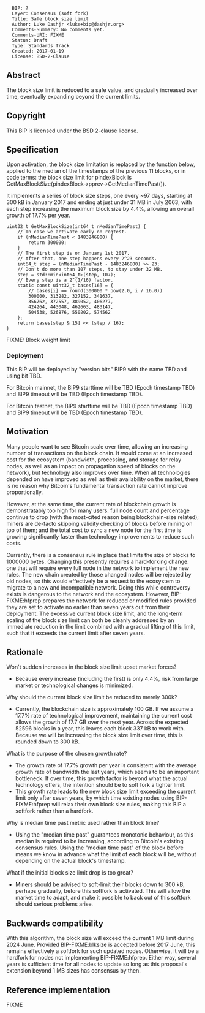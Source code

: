 <pre>
  BIP: ?
  Layer: Consensus (soft fork)
  Title: Safe block size limit
  Author: Luke Dashjr <luke+bip@dashjr.org>
  Comments-Summary: No comments yet.
  Comments-URI: FIXME
  Status: Draft
  Type: Standards Track
  Created: 2017-01-19
  License: BSD-2-Clause
</pre>

==Abstract==

The block size limit is reduced to a safe value, and gradually increased over time, eventually expanding beyond the current limits.

==Copyright==

This BIP is licensed under the BSD 2-clause license.

==Specification==

Upon activation, the block size limitation is replaced by the function below, applied to the median of the timestamps of the previous 11 blocks, or in code terms: the block size limit for pindexBlock is GetMaxBlockSize(pindexBlock->pprev->GetMedianTimePast()).

It implements a series of block size steps, one every ~97 days, starting at 300 kB in January 2017 and ending at just under 31 MB in July 2063, with each step increasing the maximum block size by 4.4%, allowing an overall growth of 17.7% per year.

<pre>
uint32_t GetMaxBlockSize(int64_t nMedianTimePast) {
    // In case we activate early on regtest.
    if (nMedianTimePast < 1483246800) {
        return 300000;
    }
    // The first step is on January 1st 2017.
    // After that, one step happens every 2^23 seconds.
    int64_t step = (nMedianTimePast - 1483246800) >> 23;
    // Don't do more than 107 steps, to stay under 32 MB.
    step = std::min<int64_t>(step, 107);
    // Every step is a 2^(1/16) factor.
    static const uint32_t bases[16] = {
        // bases[i] == round(300000 * pow(2.0, i / 16.0))
        300000, 313282, 327152, 341637,
        356762, 372557, 389052, 406277,
        424264, 443048, 462663, 483147,
        504538, 526876, 550202, 574562
    };
    return bases[step & 15] << (step / 16);
}
</pre>

FIXME: Block weight limit

===Deployment===

This BIP will be deployed by "version bits" BIP9 with the name TBD and using bit TBD.

For Bitcoin mainnet, the BIP9 starttime will be TBD (Epoch timestamp TBD) and BIP9 timeout will be TBD (Epoch timestamp TBD).

For Bitcoin testnet, the BIP9 starttime will be TBD (Epoch timestamp TBD) and BIP9 timeout will be TBD (Epoch timestamp TBD).

==Motivation==

Many people want to see Bitcoin scale over time, allowing an increasing number of transactions on the block chain. It would come at an increased cost for the ecosystem (bandwidth, processing, and storage for relay nodes, as well as an impact on propagation speed of blocks on the network), but technology also improves over time. When all technologies depended on have improved as well as their availability on the market, there is no reason why Bitcoin's fundamental transaction rate cannot improve proportionally.

However, at the same time, the current rate of blockchain growth is demonstratably too high for many users:
full node count and percentage continue to drop (with the most-cited reason being blockchain-size related);
miners are de-facto skipping validity checking of blocks before mining on top of them;
and the total cost to sync a new node for the first time is growing significantly faster than technology improvements to reduce such costs.

Currently, there is a consensus rule in place that limits the size of blocks to 1000000 bytes. Changing this presently requires a hard-forking change: one that will require every full node in the network to implement the new rules. The new chain created by those changed nodes will be rejected by old nodes, so this would effectively be a request to the ecosystem to migrate to a new and incompatible network. Doing this while controversy exists is dangerous to the network and the ecosystem.
However, BIP-FIXME:hfprep prepares the network for reduced or modified rules provided they are set to activate no earlier than seven years out from their deployment.
The excessive current block size limit, and the long-term scaling of the block size limit can both be cleanly addressed by an immediate reduction in the limit combined with a gradual lifting of this limit, such that it exceeds the current limit after seven years.

==Rationale==

Won't sudden increases in the block size limit upset market forces?

* Because every increase (including the first) is only 4.4%, risk from large market or technological changes is minimized.

Why should the current block size limit be reduced to merely 300k?

* Currently, the blockchain size is approximately 100 GB. If we assume a 17.7% rate of technological improvement, maintaining the current cost allows the growth of 17.7 GB over the next year. Across the expected 52596 blocks in a year, this leaves each block 337 kB to work with. Because we will be increasing the block size limit over time, this is rounded down to 300 kB.

What is the purpose of the chosen growth rate?

* The growth rate of 17.7% growth per year is consistent with the average growth rate of bandwidth the last years, which seems to be an important bottleneck. If over time, this growth factor is beyond what the actual technology offers, the intention should be to soft fork a tighter limit.
* This growth rate leads to the new block size limit exceeding the current limit only after seven years, by which time existing nodes using BIP-FIXME:hfprep will relax their own block size rules, making this BIP a softfork rather than a hardfork.

Why is median time past metric used rather than block time?

* Using the "median time past" guarantees monotonic behaviour, as this median is required to be increasing, according to Bitcoin's existing consensus rules. Using the "median time past" of the block before means we know in advance what the limit of each block will be, without depending on the actual block's timestamp.

What if the initial block size limit drop is too great?

* Miners should be advised to soft-limit their blocks down to 300 kB, perhaps gradually, before this softfork is activated. This will allow the market time to adapt, and make it possible to back out of this softfork should serious problems arise.

==Backwards compatibility==

With this algorithm, the block size will exceed the current 1 MB limit during 2024 June.
Provided BIP-FIXME:blksize is accepted before 2017 June, this remains effectively a softfork for such updated nodes.
Otherwise, it will be a hardfork for nodes not implementing BIP-FIXME:hfprep.
Either way, several years is sufficient time for all nodes to update so long as this proposal's extension beyond 1 MB sizes has consensus by then.

==Reference implementation==

FIXME
